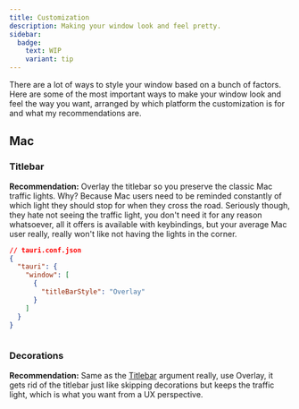 ```yaml
---
title: Customization
description: Making your window look and feel pretty.
sidebar:
  badge:
    text: WIP
    variant: tip
---
```



<SimonSays title="Why can't we all just get along?">
There are a lot of ways to style your window based on a bunch of factors. Here are some of the most important ways to make your window look and feel the way you want, arranged by which platform the customization is for and what my recommendations are.
</SimonSays>

## Mac

### Titlebar

**Recommendation:** Overlay the titlebar so you preserve the classic Mac traffic lights. Why? Because Mac users need to be reminded constantly of which light they should stop for when they cross the road. Seriously though, they hate not seeing the traffic light, you don't need it for any reason whatsoever, all it offers is available with keybindings, but your average Mac user really, really won't like not having the lights in the corner.

```json
// tauri.conf.json
{
  "tauri": {
    "window": [
      {
        "titleBarStyle": "Overlay"
      }
    ]
  }
}
```

```rust

```

### Decorations

**Recommendation:** Same as the [Titlebar](#titlebar) argument really, use Overlay, it gets rid of the titlebar just like skipping decorations but keeps the traffic light, which is what you want from a UX perspective.
